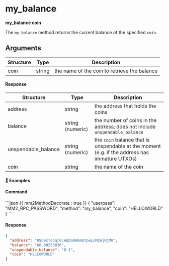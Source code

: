 
# my_balance

**my_balance coin**

The `my_balance` method returns the current balance of the specified `coin`.

## Arguments

| Structure | Type   | Description                                  |
| --------- | ------ | -------------------------------------------- |
| coin      | string | the name of the coin to retrieve the balance |

#### Response

| Structure           | Type             | Description                                                                                   |
| ------------------- | ---------------- | --------------------------------------------------------------------------------------------- |
| address             | string           | the address that holds the coins                                                              |
| balance             | string (numeric) | the number of coins in the address; does not include `unspendable_balance`                    |
| unspendable_balance | string (numeric) | the `coin` balance that is unspendable at the moment (e.g. if the address has immature UTXOs) |
| coin                | string           | the name of the coin                                                                          |

#### 📌 Examples

#### Command

<CodeGroup title="" tag="POST" label="my_balance">
```json {{ mm2MethodDecorate : true }}
{
  "userpass": "MM2_RPC_PASSWORD",
  "method": "my_balance",
  "coin": "HELLOWORLD"
}
```
</CodeGroup>


<CollapsibleSection expandedText='Hide Response' collapsedText='Show Response'>

#### Response

```json
{
  "address": "R9o9xTocqr6CeEDGDH6mEYpwLoMz6jNjMW",
  "balance": "60.00253836",
  "unspendable_balance": "0.1",
  "coin": "HELLOWORLD"
}
```

</CollapsibleSection>
